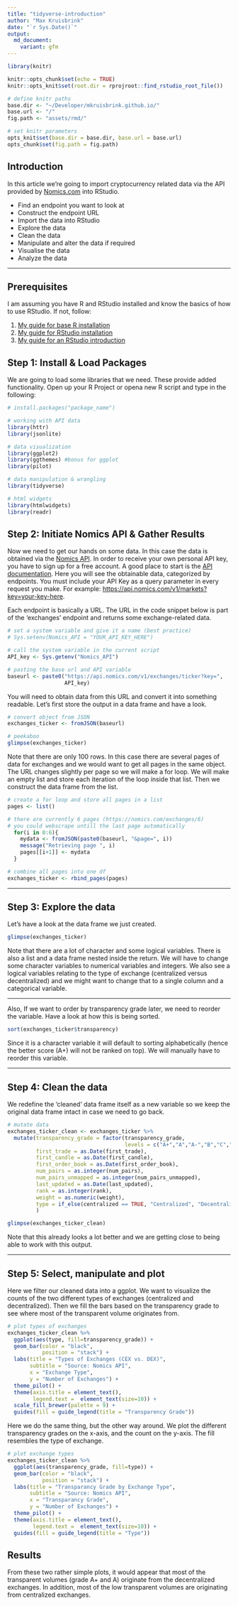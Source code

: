 ```yaml
---
title: "tidyverse-introduction"
author: "Max Kruisbrink"
date: "`r Sys.Date()`"
output: 
  md_document:
    variant: gfm
---
```


```r

library(knitr)

knitr::opts_chunk$set(echo = TRUE)
knitr::opts_knit$set(root.dir = rprojroot::find_rstudio_root_file())

# define knitr paths
base.dir <- "~/Developer/mkruisbrink.github.io/"
base.url <- "/"
fig.path <- "assets/rmd/"

# set knitr parameters
opts_knit$set(base.dir = base.dir, base.url = base.url)
opts_chunk$set(fig.path = fig.path) 
```

## Introduction

In this article we're going to import cryptocurrency related data via the API provided by [Nomics.com](https://www.nomics.com) into RStudio. 

* Find an endpoint you want to look at
* Construct the endpoint URL
* Import the data into RStudio
* Explore the data
* Clean the data
* Manipulate and alter the data if required
* Visualise the data
* Analyze the data

------------------------------------------------------------------------

## Prerequisites

I am assuming you have R and RStudio installed and know the basics of how to use RStudio. If not, follow:

1. [My guide for base R installation]({% post_url 2022-08-08-r-installation %})
2. [My guide for RStudio installation]({% post_url 2022-08-08-rstudio-installation %})
3. [My guide for an RStudio introduction]({% post_url 2022-08-09-rstudio-introduction %}) 

## Step 1: Install & Load Packages

We are going to load some libraries that we need. These provide added functionality.
Open up your R Project or opena new R script and type in the following:

```r
# install.packages("package_name") 

# working with API data
library(httr)
library(jsonlite)

# data visualization
library(ggplot2)
library(ggthemes) #bonus for ggplot
library(pilot)

# data manipulation & wrangling
library(tidyverse)

# html widgets
library(htmlwidgets)
library(readr)
```

## Step 2: Initiate Nomics API & Gather Results

Now we need to get our hands on some data. In this case the data is
obtained via the [Nomics
API](https://p.nomics.com/cryptocurrency-bitcoin-api). In order to
receive your own personal API key, you have to sign up for a free
account. A good place to start is the [API
documentation](https://nomics.com/docs/). Here you will see the
obtainable data, categorized by endpoints. You must include your API Key
as a query parameter in every request you make. For example:
<https://api.nomics.com/v1/markets?key=your-key-here>.

Each endpoint is basically a URL. The URL in the code snippet below is
part of the ‘exchanges’ endpoint and returns some exchange-related data.

``` r

# set a system variable and give it a name (best practice)
# Sys.setenv(Nomics_API = "YOUR_API_KEY_HERE")

# call the system variable in the current script
API_key <- Sys.getenv("Nomics_API")
```

``` r

# pasting the base url and API variable
baseurl <- paste0("https://api.nomics.com/v1/exchanges/ticker?key=",
                  API_key)
```

You will need to obtain data from this URL and convert it into something
readable. Let’s first store the output in a data frame and have a look.

```r

# convert object from JSON
exchanges_ticker <- fromJSON(baseurl)

# peekaboo
glimpse(exchanges_ticker)
```


Note that there are only 100 rows. In this case there are several pages
of data for exchanges and we would want to get all pages in the same
object. The URL changes slightly per page so we will make a for loop. We
will make an empty list and store each iteration of the loop inside that
list. Then we construct the data frame from the list.

```r
# create a for loop and store all pages in a list
pages <- list()

# there are currently 6 pages (https://nomics.com/exchanges/6)
# you could webscrape untill the last page automatically
  for(i in 0:6){
    mydata <- fromJSON(paste0(baseurl, "&page=", i))
    message("Retrieving page ", i)
    pages[[i+1]] <- mydata
  }

# combine all pages into one df
exchanges_ticker <- rbind_pages(pages)
```

------------------------------------------------------------------------

## Step 3: Explore the data

Let’s have a look at the data frame we just created.

```r
glimpse(exchanges_ticker)
```

Note that there are a lot of character and some logical variables. There
is also a list and a data frame nested inside the return. We will have
to change some character variables to numerical variables and integers.
We also see a logical variables relating to the type of exchange
(centralized versus decentralized) and we might want to change that to a
single column and a categorical variable.

------------------------------------------------------------------------

Also, If we want to order by transparency grade later, we need to
reorder the variable. Have a look at how this is being sorted.

```r
sort(exchanges_ticker$transparency)
```

Since it is a character variable it will default to sorting
alphabetically (hence the better score (A+) will not be ranked on top).
We will manually have to reorder this variable.

------------------------------------------------------------------------

## Step 4: Clean the data

We redefine the ‘cleaned’ data frame itself as a new variable so we keep
the original data frame intact in case we need to go back.

```r
# mutate data
exchanges_ticker_clean <- exchanges_ticker %>% 
  mutate(transparency_grade = factor(transparency_grade, 
                                     levels = c("A+","A","A-","B","C","D")),
         first_trade = as.Date(first_trade),
         first_candle = as.Date(first_candle),
         first_order_book = as.Date(first_order_book),
         num_pairs = as.integer(num_pairs),
         num_pairs_unmapped = as.integer(num_pairs_unmapped),
         last_updated = as.Date(last_updated),
         rank = as.integer(rank),
         weight = as.numeric(weight),
         type = if_else(centralized == TRUE, "Centralized", "Decentralized")
         )

glimpse(exchanges_ticker_clean)
```


Note that this already looks a lot better and we are getting close to
being able to work with this output.

------------------------------------------------------------------------

## Step 5: Select, manipulate and plot

Here we filter our cleaned data into a ggplot. We want to visualize the
counts of the two different types of exchanges (centralized and
decentralized). Then we fill the bars based on the transparency grade to
see where most of the transparent volume originates from.

```r
# plot types of exchanges
exchanges_ticker_clean %>%  
  ggplot(aes(type, fill=transparency_grade)) + 
  geom_bar(color = "black",
           position = "stack") +
  labs(title = "Types of Exchanges (CEX vs. DEX)",
       subtitle = "Source: Nomics API",
       x = "Exchange Type",
       y = "Number of Exchanges") +
  theme_pilot() +
  theme(axis.title = element_text(),
        legend.text =  element_text(size=10)) + 
  scale_fill_brewer(palette = 9) +
  guides(fill = guide_legend(title = "Transparency Grade"))
```


Here we do the same thing, but the other way around. We plot the
different transparency grades on the x-axis, and the count on the
y-axis. The fill resembles the type of exchange.

```r
# plot exchange types
exchanges_ticker_clean %>% 
  ggplot(aes(transparency_grade, fill=type)) + 
  geom_bar(color = "black",
           position = "stack") +
  labs(title = "Transparancy Grade by Exchange Type",
       subtitle = "Source: Nomics API",
       x = "Transparancy Grade",
       y = "Number of Exchanges") +
  theme_pilot() +
  theme(axis.title = element_text(),
        legend.text =  element_text(size=10)) +
  guides(fill = guide_legend(title = "Type"))
```


## Results

From these two rather simple plots, it would appear that most of the transparent volumes (grade A+ and A) originate from the decentralized exchanges. In addition, most of the low transparent volumes are originating from centralized exchanges.
